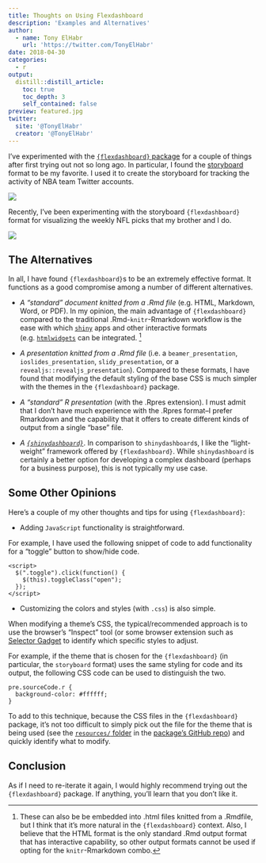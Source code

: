 ```yaml
---
title: Thoughts on Using Flexdashboard
description: 'Examples and Alternatives'
author:
  - name: Tony ElHabr
    url: 'https://twitter.com/TonyElHabr'
date: 2018-04-30
categories:
  - r
output: 
  distill::distill_article:
    toc: true
    toc_depth: 3
    self_contained: false
preview: featured.jpg
twitter:
  site: '@TonyElHabr'
  creator: '@TonyElHabr'
---
```


I've experimented with the [`{flexdashboard}` package](https://rmarkdown.rstudio.com/flexdashboard/) for a couple of things after first trying out not so long ago. In particular, I found the [storyboard](https://rmarkdown.rstudio.com/flexdashboard/using.html#storyboards) format to be my favorite. I used it to create the storyboard for tracking the activity of NBA team Twitter accounts.

![](viz_unigram_cnts_facet.png)

Recently, I've been experimenting with the storyboard `{flexdashboard}` format for visualizing the weekly NFL picks that my brother and I do.

![](nfl-picks.png)

## The Alternatives

In all, I have found `{flexdashboard}`s to be an extremely effective format. It functions as a good compromise among a number of different alternatives.

-   *A "standard" document knitted from a .Rmd file* (e.g. HTML, Markdown, Word, or PDF). In my opinion, the main advantage of `{flexdashboard}` compared to the traditional .Rmd-`knitr`-Rmarkdown workflow is the ease with which [`shiny`](https://shiny.rstudio.com/) apps and other interactive formats (e.g. [`htmlwidgets`](https://www.htmlwidgets.org/) can be integrated. [^1]

-   *A presentation knitted from a .Rmd file* (i.e. a `beamer_presentation`, `ioslides_presentation`, `slidy_presentation`, or a `revealjs::revealjs_presentation`). Compared to these formats, I have found that modifying the default styling of the base CSS is much simpler with the themes in the `{flexdashboard}` package.

-   *A "standard" R presentation* (with the .Rpres extension). I must admit that I don't have much experience with the .Rpres format--I prefer Rmarkdown and the capability that it offers to create different kinds of output from a single "base" file.

-   *A [`{shinydashboard}`](https://rstudio.github.io/shinydashboard/)*. In comparison to `shinydashboard`s, I like the "light-weight" framework offered by `{flexdashboard}`. While `shinydashboard` is certainly a better option for developing a complex dashboard (perhaps for a business purpose), this is not typically my use case.

[^1]: These can also be be embedded into .html files knitted from a .Rmdfile, but I think that it's more natural in the `{flexdashboard}` context. Also, I believe that the HTML format is the only standard .Rmd output format that has interactive capability, so other output formats cannot be used if opting for the `knitr`-Rmarkdown combo.

## Some Other Opinions

Here's a couple of my other thoughts and tips for using `{flexdashboard}`:

-   Adding `JavaScript` functionality is straightforward.

For example, I have used the following snippet of code to add functionality for a "toggle" button to show/hide code.

    <script>
      $(".toggle").click(function() {
        $(this).toggleClass("open");
      });
    </script>

-   Customizing the colors and styles (with `.css`) is also simple.

When modifying a theme's CSS, the typical/recommended approach is to use the browser's "Inspect" tool (or some browser extension such as [Selector Gadget](http://selectorgadget.com/) to identify which specific styles to adjust.

For example, if the theme that is chosen for the `{flexdashboard}` (in particular, the `storyboard` format) uses the same styling for code and its output, the following CSS code can be used to distinguish the two.

    pre.sourceCode.r {
      background-color: #ffffff;
    }

To add to this technique, because the CSS files in the `{flexdashboard}` package, it's not too difficult to simply pick out the file for the theme that is being used (see the [`resources/` folder](https://github.com/rstudio/flexdashboard/blob/master/inst/rmarkdown/templates/flex_dashboard/resources/) in the [package's GitHub repo](https://github.com/rstudio/flexdashboard)) and quickly identify what to modify.

## Conclusion

As if I need to re-iterate it again, I would highly recommend trying out the `{flexdashboard}` package. If anything, you'll learn that you don't like it.
